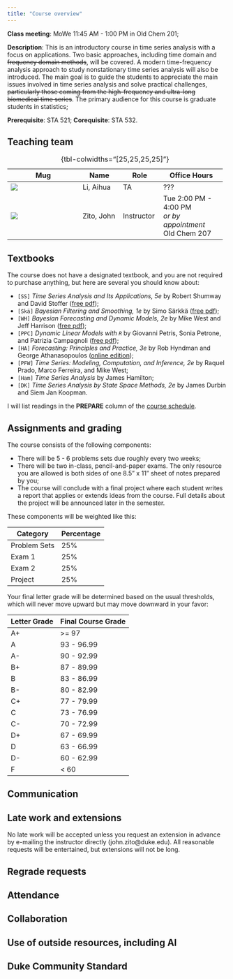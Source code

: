 ```yaml
---
title: "Course overview"
---
```


**Class meeting**: MoWe 11:45 AM - 1:00 PM in Old Chem 201;

**Description**: This is an introductory course in time series analysis with a focus on applications. Two basic approaches, including time domain and ~~frequency domain methods~~, will be covered. A modern time-frequency analysis approach to study nonstationary time series analysis will also be introduced. The main goal is to guide the students to appreciate the main issues involved in time series analysis and solve practical challenges, ~~particularly those coming from the high-frequency and ultra-long biomedical time series~~. The primary audience for this course is graduate students in statistics;

**Prerequisite**: STA 521; **Corequisite**: STA 532.

## Teaching team

+---------------------------+---------------+---------------+------------------------+
| Mug                       | Name          | Role          | Office Hours           |
+===========================+===============+===============+========================+
| ![](images/al.jpg){.circ} | Li, Aihua     | TA            | ???                    |
+---------------------------+---------------+---------------+------------------------+
| ![](images/jz.jpg){.circ} | Zito, John    | Instructor    | Tue 2:00 PM - 4:00 PM\ |
|                           |               |               | *or by appointment*\   |
|                           |               |               | Old Chem 207           |
+---------------------------+---------------+---------------+------------------------+
: {tbl-colwidths="[25,25,25,25]"}

## Textbooks

The course does not have a designated textbook, and you are not required to purchase anything, but here are several you should know about:

-   `[SS]` *Time Series Analysis and Its Applications, 5e* by Robert Shumway and David Stoffer ([free pdf](https://doi.org/10.1007/978-3-031-70584-7));
-   `[Skä]` *Bayesian Filtering and Smoothing, 1e* by Simo Särkkä ([free pdf](https://users.aalto.fi/~ssarkka/pub/cup_book_online_20131111.pdf));
-   `[WH]` *Bayesian Forecasting and Dynamic Models, 2e* by Mike West and Jeff Harrison ([free pdf](https://doi.org/10.1007/b98971));
-   `[PPC]` *Dynamic Linear Models with `R`* by Giovanni Petris, Sonia Petrone, and Patrizia Campagnoli ([free pdf](https://doi.org/10.1007/b135794));
-   `[HA]` *Forecasting: Principles and Practice, 3e* by Rob Hyndman and George Athanasopoulos ([online edition](https://otexts.com/fpp3/));
-   `[PFW]` *Time Series: Modeling, Computation, and Inference, 2e* by Raquel Prado, Marco Ferreira, and Mike West;
-   `[Ham]` *Time Series Analysis* by James Hamilton;
-   `[DK]` *Time Series Analysis by State Space Methods, 2e* by James Durbin and Siem Jan Koopman.

I will list readings in the **PREPARE** column of the [course schedule](https://sta542-f25.github.io/).

## Assignments and grading

The course consists of the following components:

- There will be 5 - 6 problems sets due roughly every two weeks;
- There will be two in-class, pencil-and-paper exams. The only resource you are allowed is both sides of one 8.5" x 11" sheet of notes prepared by you;
- The course will conclude with a final project where each student writes a report that applies or extends ideas from the course. Full details about the project will be announced later in the semester.

These components will be weighted like this:

::: {.center-table}
| Category     | Percentage |
|--------------|------------|
| Problem Sets | 25%        |
| Exam 1       | 25%        |
| Exam 2       | 25%        |
| Project      | 25%        |
:::

Your final letter grade will be determined based on the usual thresholds, which will never move upward but may move downward in your favor:

::: {.center-table}
| Letter Grade | Final Course Grade |
|--------------|--------------------|
| A+           | \>= 97             |
| A            | 93 - 96.99         |
| A-           | 90 - 92.99         |
| B+           | 87 - 89.99         |
| B            | 83 - 86.99         |
| B-           | 80 - 82.99         |
| C+           | 77 - 79.99         |
| C            | 73 - 76.99         |
| C-           | 70 - 72.99         |
| D+           | 67 - 69.99         |
| D            | 63 - 66.99         |
| D-           | 60 - 62.99         |
| F            | \< 60              |
:::


## Communication


## Late work and extensions

No late work will be accepted unless you request an extension in advance by e-mailing the instructor directly (john.zito\@duke.edu). All reasonable requests will be entertained, but extensions will not be long.

## Regrade requests



## Attendance



## Collaboration



## Use of outside resources, including AI



## Duke Community Standard
